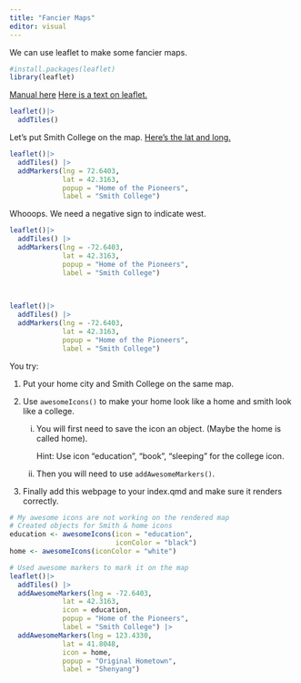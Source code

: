 ```yaml
---
title: "Fancier Maps"
editor: visual
---
```


We can use leaflet to make some fancier maps.

```r
#install.packages(leaflet)
library(leaflet)
```

[Manual here](https://cran.r-project.org/web/packages/leaflet/leaflet.pdf) [Here is a text on leaflet.](https://bookdown.org/nicohahn/making_maps_with_r5/docs/leaflet.html)

```r
leaflet()|>
  addTiles()
```

Let's put Smith College on the map. [Here's the lat and long.](https://www.google.com/search?q=smith+college+latitude+and+longitude&client=firefox-b-1-lm&sca_esv=e89764eee12a19ad&ei=ibXQZuWTDJf8ptQP-6iyqQw&oq=smith+college+latitude+and+long&gs_lp=Egxnd3Mtd2l6LXNlcnAiH3NtaXRoIGNvbGxlZ2UgbGF0aXR1ZGUgYW5kIGxvbmcqAggAMggQIRigARjDBDIIECEYoAEYwwRI9ylQ_RhY2R5wA3gBkAEAmAGeAaABkAWqAQMwLjW4AQHIAQD4AQGYAgigAsUFwgIKEAAYsAMY1gQYR8ICChAhGKABGMMEGArCAgQQIRgKmAMAiAYBkAYIkgcDMy41oAfwFg&sclient=gws-wiz-serp)

```r
leaflet()|>
  addTiles() |>
  addMarkers(lng = 72.6403,
             lat = 42.3163,
             popup = "Home of the Pioneers",
             label = "Smith College")
```

Whooops. We need a negative sign to indicate west.

```r
leaflet()|>
  addTiles() |>
  addMarkers(lng = -72.6403,
             lat = 42.3163,
             popup = "Home of the Pioneers",
             label = "Smith College")
  
  


```

```r
leaflet()|>
  addTiles() |>
  addMarkers(lng = -72.6403,
             lat = 42.3163,
             popup = "Home of the Pioneers",
             label = "Smith College")
```

You try:

1.  Put your home city and Smith College on the same map.

2.  Use `awesomeIcons()` to make your home look like a home and smith look like a college.

    i.  You will first need to save the icon an object. (Maybe the home is called home).

        Hint: Use icon "education", "book", "sleeping" for the college icon.

    ii. Then you will need to use `addAwesomeMarkers()`.

3.  Finally add this webpage to your index.qmd and make sure it renders correctly.

```r
# My awesome icons are not working on the rendered map
# Created objects for Smith & home icons
education <- awesomeIcons(icon = "education",
                          iconColor = "black")
home <- awesomeIcons(iconColor = "white")

# Used awesome markers to mark it on the map
leaflet()|>
  addTiles() |>
  addAwesomeMarkers(lng = -72.6403,
             lat = 42.3163,
             icon = education,
             popup = "Home of the Pioneers",
             label = "Smith College") |>
  addAwesomeMarkers(lng = 123.4330,
             lat = 41.8048,
             icon = home,
             popup = "Original Hometown",
             label = "Shenyang")
```
